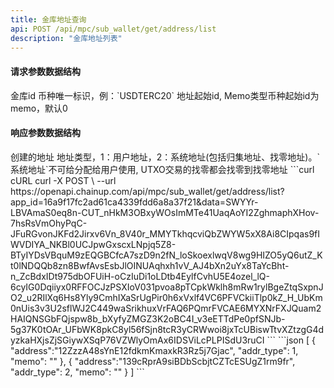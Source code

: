 ---
title: 金库地址查询
api: POST /api/mpc/sub_wallet/get/address/list
description: "金库地址列表"
---

#### 请求参数数据结构
<ParamField query="sub_wallet_id" type="integer" required>
    金库id
</ParamField>
<ParamField query="symbol" type="string" required>
    币种唯一标识，例：`USDTERC20`
</ParamField>
<ParamField query="max_id" type="integer" required>
    地址起始id, Memo类型币种起始id为memo，默认0
</ParamField>


#### 响应参数数据结构
<ResponseField type="object[ ]">
    <Expandable title="object">
        <ResponseField name="address" type="string">创建的地址</ResponseField>
        <ResponseField name="addr_type" type="integer">地址类型，1：用户地址，2：系统地址(包括归集地址、找零地址)。`系统地址`不可给分配给用户使用, UTXO交易的找零都会找零到找零地址</ResponseField>
        <ResponseField name="memo" type="string"></ResponseField>
    </Expandable>
</ResponseField>



<RequestExample>
  ```curl cURL
  curl -X POST \
  --url https://openapi.chainup.com/api/mpc/sub_wallet/get/address/list?app_id=16a9f17fc2ad61ca4339fdd6a8a37f21&data=SWYYr-LBVAmaS0eq8n-CUT_nHkM3OBxyWOsImMTe41UaqAoYI2ZghmaphXHov-7hsRsVmOhyPqC-JFuRGvonJKFd2Jirxv6Vn_8V40r_MMYTkhqcviQbZWYW5xX8Ai8CIpqas9fIWVDIYA_NKBl0UCJpwGxscxLNpjq5Z8-BTyIYDsVBquM9zEQGBCfcA7szD9n2fN_loSkoexlwqV8wg9HIZO5yQ6utZ_Kt0lNDQQb8zn8BwfAvsEsbJlOINUAqhxh1vV_AJ4bXn2uYx8TaYcBht-n_ZcBdxIDt975dbOFUiH-oCzIuDi1oLDtb4EylfCvhU5E4ozel_lQ-6cyIG0Dqiiyx0RFFOCJzPSXIoV031pvoa8pTCpkWklh8mRw1rylBgeZtqSxpnJO2_u2RIlXq6Hs8Yly9CmhIXaSrUgPir0h6xVxlf4VC6PFVCkiiTlp0kZ_H_UbKm0nUis3v3U2sflWJ2C449waSrikhuxVrFAQ6PQmrFVCAE6MYXNrFXJQuam2HAIQNSGbFQjspw8b_bXyfyZMGZ3K2oBC4I_v3eETTdPe0pfSNJb-5g37K0tOAr_UFbWK8pkC8yl56fSjn8tcR3yCRWwoi8jxTcUBiswTtvXZtzgG4dyzkaHXjsZjSGiywXSqP76VZWlyOmAx6IDSViLcPLPISdU3ruCI
  ```
</RequestExample>



<ResponseExample>
```json
[
    {
        "address":"12ZzzA48sYnE12fdkmKmaxkR3Rz5j7Gjac",
        "addr_type": 1,
        "memo": ""
    },
    {
        "address":"139cRprA9siBDbScbjtCZTcESUgZ1rm9fr",
        "addr_type": 2,
        "memo": ""
    }
]
```
</ResponseExample>